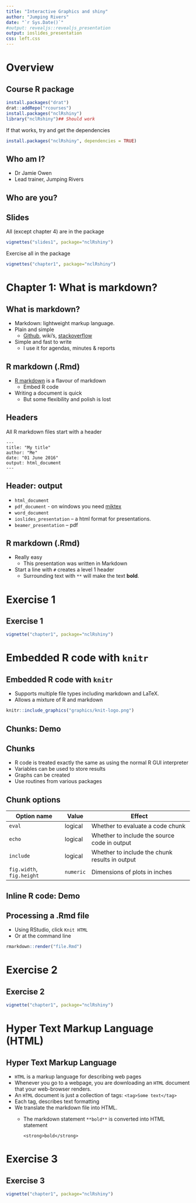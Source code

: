 ```yaml
---
title: "Interactive Graphics and shiny"
author: "Jumping Rivers"
date: "`r Sys.Date()`"
#output: revealjs::revealjs_presentation
output: ioslides_presentation
css: left.css
---
```

<!--
%\VignetteEngine{knitr::rmarkdown}
%\VignetteIndexEntry{Chapter 1 Slides}
-->

# Overview
## Course R package

```r
install.packages("drat")
drat::addRepo("rcourses")
install.packages("nclRshiny")
library("nclRshiny")## Should work
```

If that works, try and get the dependencies
```r
install.packages("nclRshiny", dependencies = TRUE)
```

<!-- ## Who? -->

<!-- * Dr Colin Gillespie -->
<!-- * Statistics Lecturer, Newcastle University -->
<!-- * Research interest in high performance and parallel computing -->
<!--   * Twitter: [csgillespie](https://twitter.com/csgillespie) -->
<!--   * Linkedin: [csgillespie](https://uk.linkedin.com/in/colin-gillespie-25028332) -->
<!-- * Book: [Efficient R programming](https://github.com/csgillespie/efficientR) O'Reilly -->

## Who am I?

  * Dr Jamie Owen
  * Lead trainer, Jumping Rivers
  
## Who are you?

## Slides 

All (except chapter 4) are in the package
```r
vignettes("slides1", package="nclRshiny")
```
Exercise all in the package

```r
vignettes("chapter1", package="nclRshiny")
```

# Chapter 1: What is markdown?
## What is markdown?

  * Markdown: lightweight markup language.
  * Plain and simple
    * [Github](github.com), wiki's, [stackoverflow](stackoverflow.com)
  * Simple and fast to write
    * I use it for agendas, minutes & reports

<!-- ## 1 minute task -->

<!--   * What features of Word do you often use? -->
  
## R markdown (.Rmd)

  * [R markdown](http://shiny.rstudio.com/articles/rm-cheatsheet.html) is a flavour of markdown 
    * Embed R code
  * Writing a document is quick
    * But some flexibility and polish is lost
  
## Headers

All R markdown files start with a header
```
---
title: "My title"
author: "Me"
date: "01 June 2016"
output: html_document
---
```

## Header: output

  * `html_document` 
  * `pdf_document` - on windows you need [miktex](http://miktex.org/)
  * `word_document`
  * `ioslides_presentation` -- a html format for presentations.
  * `beamer_presentation` -- pdf

## R markdown (.Rmd)

  * Really easy
    * This presentation was written in Markdown
  * Start a line with `#` creates a level $1$ header
    * Surrounding text with `**` will make the text **bold**.

# Exercise 1
## Exercise 1

```r
vignette("chapter1", package="nclRshiny")
```

# Embedded R code with `knitr`
## Embedded R code with `knitr`

  * Supports multiple file types including markdown and LaTeX.
  * Allows a mixture of R and markdown
  
```r
knitr::include_graphics("graphics/knit-logo.png")
```

## Chunks: Demo

## Chunks

  * R code is treated exactly the same as using the normal R GUI interpreter
* Variables can be used to store results
* Graphs can be created
* Use routines from various packages

## Chunk options

Option name | Value | Effect 
------------|-------|-------
`eval` | logical | Whether to evaluate a code chunk 
`echo` | logical | Whether to include the source code in output
`include` | logical | Whether to include the chunk results in output 
`fig.width`, `fig.height` | `numeric` | Dimensions of plots in inches


## Inline R code: Demo

## Processing a .Rmd file

  * Using RStudio, click `Knit HTML`
  * Or at the command line 
  
```r
rmarkdown::render("file.Rmd")
```

# Exercise 2
## Exercise 2

```r
vignette("chapter1", package="nclRshiny")
```

# Hyper Text Markup Language (HTML)
## Hyper Text Markup Language

  * `HTML` is a markup language for describing web pages
  * Whenever you go to a webpage, you are downloading an `HTML` document that your web-browser renders.
  * An `HTML` document is just a collection of tags:
    ```
    <tag>Some text</tag>
    ```
* Each tag, describes text formatting
* We translate the markdown file into HTML.
  * The markdown statement `**bold**` is converted into HTML statement
    ```
    <strong>bold</strong>
    ```

# Exercise 3
## Exercise 3

```r
vignette("chapter1", package="nclRshiny")
```

